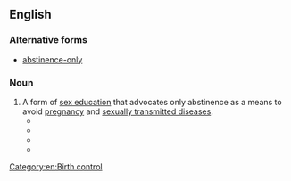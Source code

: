 {{also|abstinence-only}}
==English==

===Alternative forms===
* [[abstinence-only]] {{qualifier|in [[attributive]] use}}

===Noun===
{{en-noun|-}}

# A form of [[sex education]] that advocates only abstinence as a means to avoid [[pregnancy]] and [[sexually transmitted diseases]].
#* {{quote-text|year=2002|author=Marysol Asencio|title=Sex and Sexuality Among New York's Puerto Rican Youth|page=149|url=http://books.google.com/books?id=8AlJw95JhewC&pg=PA149&dq=abstinence-only+-abstinence-only-programs&lr=&ei=hvBuR-K-Np6MjAHR5tHYBQ&sig=ssfZ_m9qSseEuFca29Hhe4acCOs
|passage=Programs have been developed that either advocate '''abstinence only''' […] or abstinence-plus […].}}
#* {{quote-text|year=2002|author=Larry D. Burlew and Dave Capuzzi |title=Sexuality Counseling|page=75|url=http://books.google.com/books?id=pypHAAAAMAAJ&q=abstinence-only+-abstinence-only-programs&dq=abstinence-only+-abstinence-only-programs&lr=&ei=PfJuR-X3KbXgiwHg5vUU&pgis=1
|passage=Arkansas, Florida, Indiana, Louisiana, Mississippi, and Texas specify the teaching of '''abstinence only''' until marriage.}}
#* {{quote-text|year=2003|author=Judith Levine|title=Harmful to Minors: The Perils of Protecting Children from Sex|page=101|url=http://books.google.com/books?id=1hu8c_wDwvoC&pg=PA101&dq=abstinence-only+-abstinence-only-programs&lr=&ei=AfBuR5uEPZySjgGkgIli&sig=fhLW_H24GjCbZAnG6M68iI3cO8I
|passage=Not only was the federal government encouraging '''abstinence only'''; […].}}
#* {{quote-text|year=2006|author=David Cooper|title=Broken America|page=182|url=http://books.google.com/books?id=Z_GCmvHu5c0C&pg=PA182&dq=abstinence-only+-abstinence-only-programs&lr=&ei=jfNuR8aSKozAiQHTg8Bp&sig=7rsRT32E2cqQ0PN2hnxjE8THfk8#PPA182,M1
|passage=[…] directly to organizations that teach '''abstinence only''' without going through the states.}}

[[Category:en:Birth control]]